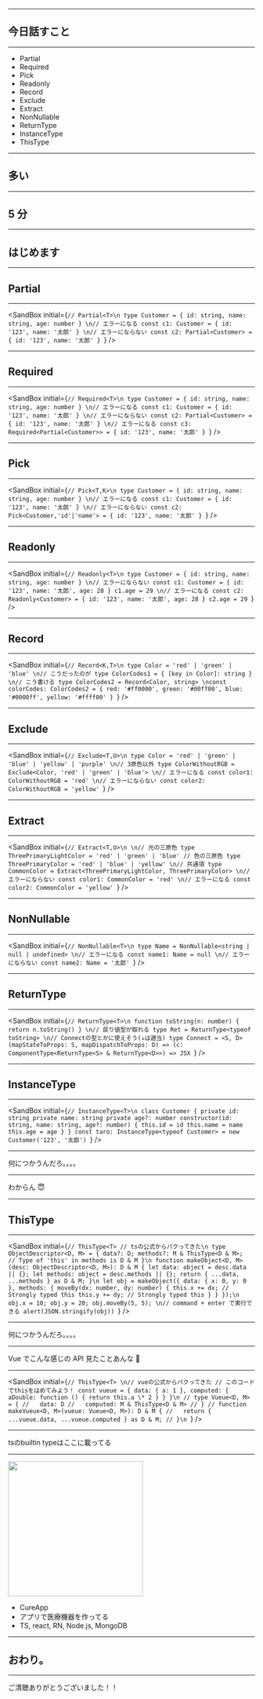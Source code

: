 

<Head>
  <HeadContents
    title={packageJson.slideTitle}
    urlPath={packageJson.slideKey}
    image={ogImage}
  />
</Head>

<Top title={packageJson.slideTitle} eventName="WeJS #31" hashtag="WeJS" />

---

## 今日話すこと

---

- Partial
- Required
- Pick
- Readonly
- Record
- Exclude
- Extract
- NonNullable
- ReturnType
- InstanceType
- ThisType

---

## 多い

---

## 5 分

---

## はじめます

---

## Partial

---

<SandBox
  initial={`// Partial<T>\n
type Customer = { id: string, name: string, age: number }
\n// エラーになる
const c1: Customer = { id: '123', name: '太郎' }
\n// エラーにならない
const c2: Partial<Customer> = { id: '123', name: '太郎' }
`}
/>

---

## Required

---

<SandBox
  initial={`// Required<T>\n
type Customer = { id: string, name: string, age: number }
\n// エラーになる
const c1: Customer = { id: '123', name: '太郎' }
\n// エラーにならない
const c2: Partial<Customer> = { id: '123', name: '太郎' }
\n// エラーになる
const c3: Required<Partial<Customer>> = { id: '123', name: '太郎' }
`}
/>

---

## Pick

---

<SandBox
  initial={`// Pick<T,K>\n
type Customer = { id: string, name: string, age: number }
\n// エラーになる
const c1: Customer = { id: '123', name: '太郎' }
\n// エラーにならない
const c2: Pick<Customer,'id'|'name'> = { id: '123', name: '太郎' }
`}
/>

---

## Readonly

---

<SandBox
  initial={`// Readonly<T>\n
type Customer = { id: string, name: string, age: number }
\n// エラーにならない
const c1: Customer = { id: '123', name: '太郎', age: 28 }
c1.age = 29
\n// エラーになる
const c2: Readonly<Customer> = { id: '123', name: '太郎', age: 28 }
c2.age = 29
`}
/>

---

## Record

---

<SandBox
  initial={`// Record<K,T>\n
type Color = 'red' | 'green' | 'blue'
\n// こうだったのが
type ColorCodes1 = { [key in Color]: string }
\n// こう書ける
type ColorCodes2 = Record<Color, string>
\nconst colorCodes: ColorCodes2 = {
  red: '#ff0000',
  green: '#00ff00',
  blue: '#0000ff',
  yellow: '#ffff00'
}
`}
/>

---

## Exclude

---

<SandBox
  initial={`// Exclude<T,U>\n
type Color = 'red' | 'green' | 'blue' | 'yellow' | 'purple'
\n// 3原色以外
type ColorWithoutRGB = Exclude<Color, 'red' | 'green' | 'blue'>
\n// エラーになる
const color1: ColorWithoutRGB = 'red'
\n// エラーにならない
const color2: ColorWithoutRGB = 'yellow'
`}
/>

---

## Extract

---

<SandBox
  initial={`// Extract<T,U>\n
\n// 光の三原色
type ThreePrimaryLightColor = 'red' | 'green' | 'blue'
// 色の三原色
type ThreePrimaryColor = 'red' | 'blue' | 'yellow'
\n// 共通項
type CommonColor = Extract<ThreePrimaryLightColor, ThreePrimaryColor>
\n// エラーにならない
const color1: CommonColor = 'red'
\n// エラーになる
const color2: CommonColor = 'yellow'
`}
/>

---

## NonNullable

---

<SandBox
  initial={`// NonNullable<T>\n
type Name = NonNullable<string | null | undefined>
\n// エラーになる
const name1: Name = null
\n// エラーにならない
const name2: Name = '太郎'
`}
/>

---

## ReturnType

---

<SandBox
  initial={`// ReturnType<T>\n
function toString(n: number) {
  return n.toString()
}
\n// 戻り値型が取れる
type Ret = ReturnType<typeof toString>
\n// Connectの型とかに使えそう(↓は適当)
type Connect =
  <S, D>(mapStateToProps: S, mapDispatchToProps: D) =>
    (c: ComponentType<ReturnType<S> & ReturnType<D>>) => JSX
`}
/>

---

## InstanceType

---

<SandBox
  initial={`// InstanceType<T>\n
class Customer {
  private id: string
  private name: string
  private age?: number
  constructor(id: string, name: string, age?: number) {
    this.id = id
    this.name = name
    this.age = age
  }
}
const taro: InstanceType<typeof Customer> = new Customer('123', '太郎')
`}
/>

---

何につかうんだろ。。。。

---

わからん 😇

---

## ThisType

---

<SandBox
  initial={`// ThisType<T>
// tsの公式からパクってきた\n
type ObjectDescriptor<D, M> = {
  data?: D;
  methods?: M & ThisType<D & M>;  // Type of 'this' in methods is D & M
}\n
function makeObject<D, M>(desc: ObjectDescriptor<D, M>): D & M {
  let data: object = desc.data || {};
  let methods: object = desc.methods || {};
  return { ...data, ...methods } as D & M;
}\n
let obj = makeObject({
  data: { x: 0, y: 0 },
  methods: {
    moveBy(dx: number, dy: number) {
      this.x += dx; // Strongly typed this
      this.y += dy; // Strongly typed this
    }
  }
});\n
obj.x = 10;
obj.y = 20;
obj.moveBy(5, 5);
\n// command + enter で実行できる
alert(JSON.stringify(obj))
`}
/>

---

何につかうんだろ。。。。

---

Vue でこんな感じの API 見たことあんな 🤔

---

<SandBox
  initial={`// ThisType<T>
\n// vueの公式からパクってきた
// このコードでthisをはめてみよう！
const vueue = {
  data: { a: 1 },
  computed: {
    aDouble: function () {
      return this.a \* 2
    }
  }
}\n
// type Vueue<D, M> = {
//   data: D
//   computed: M & ThisType<D & M>
// }
// function makeVueue<D, M>(vueue: Vueue<D, M>): D & M {
//   return { ...vueue.data, ...vueue.computed } as D & M;
// }\n
`}
/>

---

<ExLink href="https://www.typescriptlang.org/docs/handbook/utility-types.html">
  tsのbuiltin typeはここに載ってる
</ExLink>

---

<img
  src="https://i.gyazo.com/87d23d84bc93c83bb165c9d2f239f703.png"
  width="275"
/>

- <ExLink href="https://cureapp.co.jp">CureApp</ExLink>
- アプリで医療機器を作ってる
- TS, react, RN, Node.js, MongoDB

---

## おわり。

---

ご清聴ありがとうございました！！
